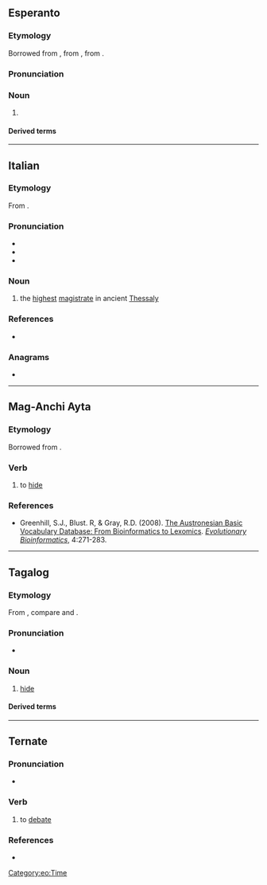{{also|Tago|tágo}}
==Esperanto==

===Etymology===
Borrowed from {{bor|eo|de|Tag}}, from {{der|eo|goh|tag}}, from {{der|eo|gem-pro|*dagaz}}.

===Pronunciation===
{{eo-IPA|a=Eo-tago.ogg}}

===Noun===
{{eo-head}}

# {{l|en|day}}
#: {{uxi|eo|Deziranta vin feliĉon por la speciala '''tago'''. Havu mirindan naskiĝtagon!|Wishing you every happiness this special '''day''' brings. Have a wonderful birthday!}}
#: {{syn|eo|diurno|tagnokto}}

====Derived terms====
{{der4|eo|{{l|eo|antaŭtagmezo|t=forenoon}}|{{l|eo|antaŭtago|t=eve}}|{{l|eo|ĉiutaga|t=casual}}|{{l|eo|festotago|t=holiday}}|{{l|eo|labortago|t=work day}}|{{l|eo|laŭtage|t=per day}}|{{l|eo|naskiĝtago|t=birth date}}|{{l|eo|naskotago|t=birth date}}|{{l|eo|posttagmezo|t=afternoon}}|{{l|eo|taga|t=daily}}|{{l|eo|tagdaŭra|t=all-day}}|{{l|eo|tage|t=by day}}|{{l|eo|tagiĝi|t=to become day}}|{{l|eo|tagiĝo|t=dawn}}|{{l|eo|tagmezo|t=midday}}|{{l|eo|unutaga|t=one-day}}
}}

{{eo BRO|2}}
{{eo GCSE|0}}
{{Universala Vortaro}}

[[Category:eo:Time]]

----

==Italian==

===Etymology===
From {{bor|it|grc|ταγός}}.

===Pronunciation===
* {{it-IPA|tàgo}}
* {{rhymes|it|aɡo|s=2}}
* {{hyph|it|tà|go}}

===Noun===
{{it-noun|m}}

# {{tlb|it|historical}} the [[highest]] [[magistrate]] in ancient [[Thessaly]]

===References===
* {{R:it:Trec}}

===Anagrams===
* {{anagrams|it|a=agot|gota|toga}}

----

==Mag-Anchi Ayta==

===Etymology===
Borrowed from {{bor|sgb|tl|tago}}.

===Verb===
{{head|sgb|verb}}

# to [[hide]]

===References===
* Greenhill, S.J., Blust. R, & Gray, R.D. (2008). [https://abvd.shh.mpg.de/publications/index.php?pub=Greenhill_et_al2008 The Austronesian Basic Vocabulary Database: From Bioinformatics to Lexomics]. ''[http://journals.sagepub.com/doi/abs/10.4137/EBO.S893 Evolutionary Bioinformatics]'', 4:271-283.

----

==Tagalog==

===Etymology===
From {{inh|tl|poz-pro|*taʀuq|t=to store, to put away}}, compare {{cog|tet|tau}} and {{cog|id|taruh}}.

===Pronunciation===
* {{tl-IPA|tagò}}

===Noun===
{{tl-noun|tagò}}

# [[hide]]

====Derived terms====
{{der3|tl|magtago|itago|tagu-taguan}}

----

==Ternate==

===Pronunciation===
* {{IPA|tft|[ˈta.ɡo]}}

===Verb===
{{tft-verb}}

# {{lb|tft|intransitive}} to [[debate]]

===References===
* {{R:tft:Hayami-Allen:2001}}
